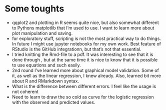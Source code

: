 # Some toughts
* qqplot2 and plotting in R seems quite nice, but also somewhat different to Pythons matplotlib that I'm used to use. I want to learn more about plot manipulation and saving.
* for exploratory stuff, scripting is not the most practical way to do things. In future I might use jupyter notebooks for my own work. Best feature of RStudio is the GitHub integrationn, but that's not that essential.
* I tried knitting the Rmd-file to a pdf. It was interesting to see that it is done through \LaTeX, but at the same time it is nice to know that it is possible to use equations and such easily.
* 2nd round I've learned more about graphical model validation. Some of it, as well as the linear regression, I knew already. Also,  learned bit more about R and RMarkdown syntax.
* What is the difference between different errors. I feel like the usage is not coherent
* Need to learn to draw the so cold as curve for the logistic regression with the observed and predicted values.